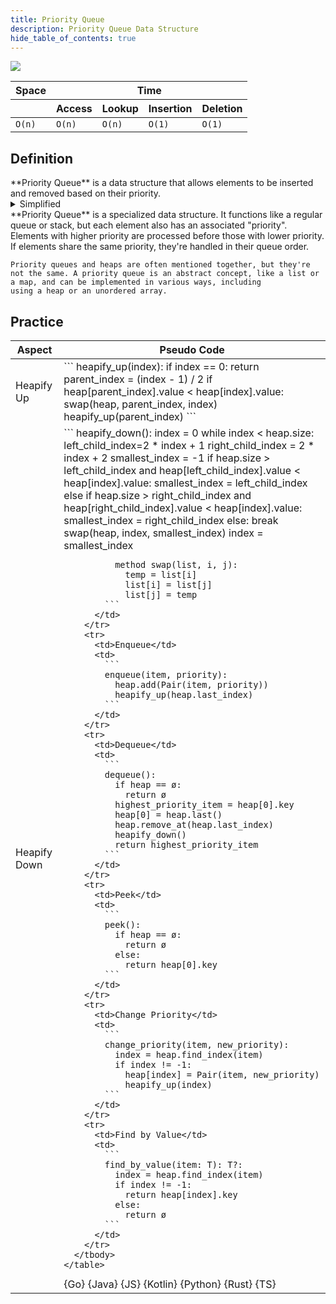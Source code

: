 ```yaml
---
title: Priority Queue
description: Priority Queue Data Structure
hide_table_of_contents: true
---
```




![](./assets/priorityQueue/priorityQueue.svg)

<table>
  <thead>
    <tr>
      <th>Space</th>
      <th colspan="6">Time</th>
    </tr>
    <tr>
      <th></th>
      <th>Access</th>
      <th>Lookup</th>
      <th>Insertion</th>
      <th>Deletion</th>
    </tr>
  </thead>
  <tbody>
    <tr>
      <td>
        <code className="fair">O(n)</code>
      </td>
      <td>
        <code className="fair">O(n)</code>
      </td>
      <td>
        <code className="fair">O(n)</code>
      </td>
      <td>
        <code className="excellent">O(1)</code>
      </td>
      <td>
        <code className="excellent">O(1)</code>
      </td>
    </tr>
  </tbody>
</table>

## Definition

<Tabs queryString="primary">
  <TabItem value="short" label="Short">
    **Priority Queue** is a data structure that allows elements to be inserted and removed based on their priority.

  <details>
    <summary>Simplified</summary>

    You're planning your day with a list of tasks: grocery shopping, work meeting, gym, cooking dinner, and reading a book. However, not all tasks are equally important. Some tasks are urgent and need
    to be done first, while others can wait.

    In this scenario, a "Priority Queue" is like a smart to-do list. It helps you manage your tasks based on their importance or urgency. The task with the highest priority (like a work meeting) gets
    to be at the front of the queue, meaning it should be done first. Once that task is completed, it's removed from the queue, and the next highest priority task (like grocery shopping) moves to the
    front.

  </details>

  </TabItem>
  <TabItem value="detailed" label="Detailed">
    **Priority Queue** is a specialized data structure. It functions like a regular queue or stack, but each element also has an associated "priority". Elements with higher priority are processed
    before those with lower priority. If elements share the same priority, they're handled in their queue order.

    Priority queues and heaps are often mentioned together, but they're not the same. A priority queue is an abstract concept, like a list or a map, and can be implemented in various ways, including
    using a heap or an unordered array.

  </TabItem>
</Tabs>

## Practice

<Tabs queryString="primary">
  <TabItem value="practice" label="Practice">
    <table>
      <thead>
      <tr>
        <th>Aspect</th>
        <th>Pseudo Code</th>
      </tr>
      </thead>
      <tbody>
        <tr>
          <td>Heapify Up</td>
          <td>
            ```
            heapify_up(index):
              if index == 0:
                return
              parent_index = (index - 1) / 2
              if heap[parent_index].value < heap[index].value:
                swap(heap, parent_index, index)
              heapify_up(parent_index)
            ```
          </td>
        </tr>
        <tr>
          <td>Heapify Down</td>
          <td>
            ```
            heapify_down():
              index = 0
              while index < heap.size:
                left_child_index=2 * index + 1
                right_child_index = 2 * index + 2
                smallest_index = -1
                if heap.size > left_child_index and heap[left_child_index].value < heap[index].value:
                  smallest_index = left_child_index
                else if heap.size > right_child_index and heap[right_child_index].value < heap[index].value:
                  smallest_index = right_child_index
                else:
                  break
                swap(heap, index, smallest_index)
                index = smallest_index

              method swap(list, i, j):
                temp = list[i]
                list[i] = list[j]
                list[j] = temp
            ```
          </td>
        </tr>
        <tr>
          <td>Enqueue</td>
          <td>
            ```
            enqueue(item, priority):
              heap.add(Pair(item, priority))
              heapify_up(heap.last_index)
            ```
          </td>
        </tr>
        <tr>
          <td>Dequeue</td>
          <td>
            ```
            dequeue():
              if heap == ø:
                return ø
              highest_priority_item = heap[0].key
              heap[0] = heap.last()
              heap.remove_at(heap.last_index)
              heapify_down()
              return highest_priority_item
            ```
          </td>
        </tr>
        <tr>
          <td>Peek</td>
          <td>
            ```
            peek():
              if heap == ø:
                return ø
              else:
                return heap[0].key
            ```
          </td>
        </tr>
        <tr>
          <td>Change Priority</td>
          <td>
            ```
            change_priority(item, new_priority):
              index = heap.find_index(item)
              if index != -1:
                heap[index] = Pair(item, new_priority)
                heapify_up(index)
            ```
          </td>
        </tr>
        <tr>
          <td>Find by Value</td>
          <td>
            ```
            find_by_value(item: T): T?:
              index = heap.find_index(item)
              if index != -1:
                return heap[index].key
              else:
                return ø
            ```
          </td>
        </tr>
      </tbody>
    </table>

  </TabItem>
  <TabItem value="solution" label="Solution">
    <Tabs queryString="code">
      <TabItem value="go" label="" attributes={{title: "Go Lang", className: "code_lang go m"}}><CodeBlock language="go">{Go}</CodeBlock></TabItem>
      <TabItem value="java" label="" attributes={{title: "Java", className: "code_lang java m"}}><CodeBlock language="java">{Java}</CodeBlock></TabItem>
      <TabItem value="js" label="" attributes={{title: "JavaScript", className: "code_lang js m"}}><CodeBlock language="js">{JS}</CodeBlock></TabItem>
      <TabItem value="kotlin" label="" attributes={{title: "Kotlin", className: "code_lang kotlin m"}}><CodeBlock language="kotlin">{Kotlin}</CodeBlock></TabItem>
      <TabItem value="python" label="" attributes={{title: "Python", className: "code_lang python m"}}><CodeBlock language="python">{Python}</CodeBlock></TabItem>
      <TabItem value="rust" label="" attributes={{title: "Rust", className: "code_lang rust m"}}><CodeBlock language="rust">{Rust}</CodeBlock></TabItem>
      <TabItem value="ts" label="" attributes={{title: "TypeScript", className: "code_lang ts m"}}><CodeBlock language="ts">{TS}</CodeBlock></TabItem>
    </Tabs>
  </TabItem>
</Tabs>

